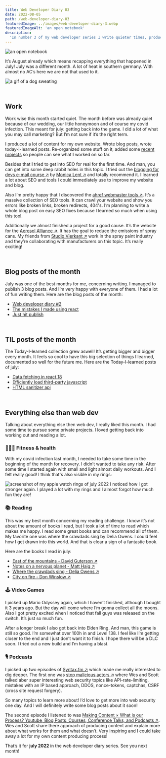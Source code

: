 ```yaml
---
title: Web Developer Diary 03
date: 2022-08-05
path: /web-developer-diary-03
featuredImage: ../images/web-developer-diary-3.webp
featuredImageAlt: 'an open notebook'
description:
  'In number 3 of my web developer series I write quieter times, producing content for my website, SEO and other projects.'
---
```


![an open notebook](../images/web-developer-diary-3.webp)

It’s August already which means recapping everything that happened in July! July was a different month. A lot of heat in southern germany. With almost no AC’s here we are not that used to it. 

![a gif of a dog sweating](https://media.giphy.com/media/fAv2n4Tlhshig/giphy.gif)

<br />

## Work

Work wise this month started quiet. The month before was already quiet because of our wedding, our little honeymoon and of course my covid infection. This meant for july: getting back into the game. I did a lot of what you may call marketing? But I’m not sure if it’s the right term.

I produced a lot of content for my own website. Wrote blog posts, wrote today-I-learned posts. Re-organized some stuff on it, added some [recent projects](/work/#projects) so people can see what I worked on so far.

Besides that I tried to get into SEO for real for the first time. And man, you can get into some deep rabbit holes in this topic. I tried out the <a href="https://bloggingfordevs.com/" target="_blank">blogging for devs e-mail course &#8599;</a> by <a href="https://twitter.com/monicalent" target="_blank">Monica Lent &#8599;</a> and totally recommend it. I learned a lot about SEO and tools I could immediately use to improve my website and blog.

Also I’m pretty happy that I discovered the <a href="https://ahrefs.com/webmaster-tools" target="_blank">ahref webmaster tools &#8599;</a>. It’s a massive collection of SEO tools. It can crawl your website and show you errors like broken links, broken redirects, 404's. I’m planning to write a whole blog post on easy SEO fixes because I learned so much when using this tool.

Additionally we almost finished a project for a good cause. It’s the website for the <a href="https://aerosolalliance.com" target="_blank">Aerosol Alliance &#8599;</a>. It has the goal to reduce the emissions of spray cans. My friends from <a href="https://studiovierkant.de/" target="_blank">Studio Vierkant &#8599;</a> work in the spray paint industry and they’re collaborating with manufacturers on this topic. It’s really exciting!

<br />

## Blog posts of the month

July was one of the best months for me, concerning writing. I managed to publish 3 blog posts. And I’m very happy with everyone of them. I had a lot of fun writing them. Here are the blog posts of the month:

- [Web developer diary #2](/blog/web-developer-diary-02/)
- [The mistakes I made using react](/blog/the-mistakes-i-made-using-react/)
- [Just hit publish](/blog/just-hit-publish/)

<br />

## TIL posts of the month

The Today-I-learned collection grew aswell! It’s getting bigger and bigger every month. It feels so cool to have this big selection of things I learned, documented so well for the future me. Here are the Today-I-learned posts of july:

- [Data fetching in react 18](/today-i-learned/data-fetching-in-react-18/)
- [Efficiently load third-party javascript](/today-i-learned/efficiently-load-third-party-js/)
- [HTML sanitizer api](/today-i-learned/html-sanitizer-api/)

<br />

## Everything else than web dev

Talking about everything else then web dev, I really liked this month. I had some time to pursue some private projects. I loved getting back into working out and reading a lot.

### 🏋🏻‍♀️ Fitness & health

With my covid infection last month, I needed to take some time in the beginning of the month for recovery. I didn’t wanted to take any risk. After some time I started again with small and light almost daily workouts. And I felt really good! I think that's also visible in my rings:

![screenshot of my apple watch rings of july 2022](../images/apple-watch-rings-july-2022.webp)
I noticed how I got stronger again. I played a lot with my rings and I almost forgot how much fun they are!

### 📚 Reading

This was my best month concerning my reading challenge. I know it’s not about the amount of books I read, but I took a lot of time to read which makes me happy. I read some great books and can recommend all of them. My favorite one was where the crawdads sing by Delia Owens. I could feel how I get drawn into this world. And that is clear a sign of a fantastic book.

Here are the books I read in july:

- <a href="https://www.goodreads.com/book/show/50993.East_of_the_Mountains" target="_blank"> East of the mountains - David Guterson &#8599;</a>
- <a href="https://www.goodreads.com/book/show/40404801-notes-on-a-nervous-planet" target="_blank">Notes on a nervous planet - Matt Haig &#8599;</a>
- <a href="https://www.goodreads.com/book/show/36809135-where-the-crawdads-sing" target="_blank"> Where the crawdads sing - Delia Owens &#8599;</a>
- <a href="https://www.goodreads.com/book/show/57558287-city-on-fire" target="_blank"> City on fire - Don Winslow &#8599;</a>

### 🕹 Video Games

I picked up Mario Odyssey again, which I haven’t finished, although I bought it 3 years ago. But the day will come where I’m gonna collect all the moons. Also I got pretty excited when I noticed that fall guys was released on the switch. It’s just so much fun.

After a longer break I also got back into Elden Ring. And man, this game is still so good. I’m somewhat over 100h in and Level 138.  I feel like I’m getting closer to the end and I just don’t want it to finish. I hope there will be a DLC soon. I tried out a new build and I’m having a blast. 

### 🎙 Podcasts

I picked up two episodes of <a href="http://Syntax.fm" target="_blank">Syntax.fm &#8599;</a> which made me really interested to dig deeper. The first one was <a href="https://syntax.fm/show/467/stopping-malicious-actors" target="_blank">stop malicious actors &#8599;</a> where Wes and Scott talked aber super interesting web security topics like API-rate-limiting, mistakes with an IP based approach, DDOS, nonce-tokens, captchas, CSRF (cross site request forgery). 

So many topics to learn more about! I’d love to get more into web security one day. And I will definitely write some blog posts about it soon!

The second episode I listened to was <a href="https://syntax.fm/show/446/making-content-what-is-our-process-youtube-blog-posts-courses-conference-talks-and-podcasts" target="_blank">Making Content × What is our Process? Youtube, Blog Posts, Courses, Conference Talks, and Podcasts &#8599;</a>. Wes and Scott share there approach of producing content and explain more about what works for them and what doesn’t. Very inspiring and I could take away a lot for my own content producing process!

That’s it for **july 2022** in the web developer diary series. See you next
month!
